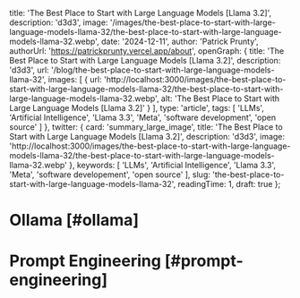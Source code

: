 
  title: 'The Best Place to Start with Large Language Models [Llama 3.2]',
  description: 'd3d3',
  image: '/images/the-best-place-to-start-with-large-language-models-llama-32/the-best-place-to-start-with-large-language-models-llama-32.webp',
  date: '2024-12-11',
  author: 'Patrick Prunty',
  authorUrl: 'https://patrickprunty.vercel.app/about',
  openGraph: {
    title: 'The Best Place to Start with Large Language Models [Llama 3.2]',
    description: 'd3d3',
    url: '/blog/the-best-place-to-start-with-large-language-models-llama-32',
    images: [
      {
        url: 'http://localhost:3000/images/the-best-place-to-start-with-large-language-models-llama-32/the-best-place-to-start-with-large-language-models-llama-32.webp',
        alt: 'The Best Place to Start with Large Language Models [Llama 3.2]'
      }
    ],
    type: 'article',
    tags: [
      'LLMs',
      'Artificial Intelligence',
      'Llama 3.3',
      'Meta',
      'software development',
      'open source'
    ]
  },
  twitter: {
    card: 'summary_large_image',
    title: 'The Best Place to Start with Large Language Models [Llama 3.2]',
    description: 'd3d3',
    image: 'http://localhost:3000/images/the-best-place-to-start-with-large-language-models-llama-32/the-best-place-to-start-with-large-language-models-llama-32.webp'
  },
  keywords: [
    'LLMs',
    'Artificial Intelligence',
    'Llama 3.3',
    'Meta',
    'software developement',
    'open source'
  ],
  slug: 'the-best-place-to-start-with-large-language-models-llama-32',
  readingTime: 1,
  draft: true
};


# Ollama [#ollama]

# Prompt Engineering [#prompt-engineering]

<YouTube videoId="GrX4WfT5FI4"/>
